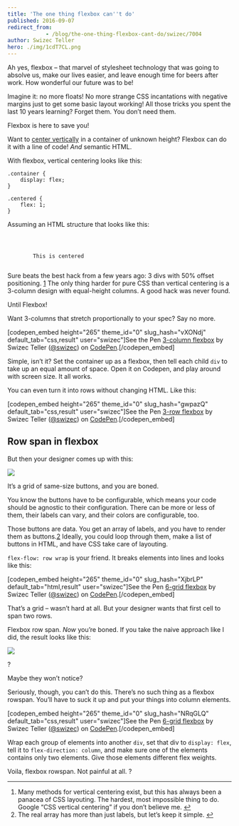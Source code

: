```yaml
---
title: 'The one thing flexbox can''t do'
published: 2016-09-07
redirect_from: 
            - /blog/the-one-thing-flexbox-cant-do/swizec/7004
author: Swizec Teller
hero: ./img/1cdT7CL.png
---
```

Ah yes, flexbox – that marvel of stylesheet technology that was going to absolve us, make our lives easier, and leave enough time for beers after work. How wonderful our future was to be!

Imagine it: no more floats! No more strange CSS incantations with negative margins just to get some basic layout working! All those tricks you spent the last 10 years learning? Forget them. You don’t need them.

Flexbox is here to save you!

Want to [center vertically](https://philipwalton.github.io/solved-by-flexbox/demos/vertical-centering/) in a container of unknown height? Flexbox can do it with a line of code! _And_ semantic HTML.

With flexbox, vertical centering looks like this:

```
.container {
	display: flex;
}

.centered {
	flex: 1;
}
```

Assuming an HTML structure that looks like this:

```

	

		This is centered
	
```

Sure beats the best hack from a few years ago: 3 divs with 50% offset positioning. [1](#fn1-11043 "see footnote") The only thing harder for pure CSS than vertical centering is a 3-column design with equal-height columns. A good hack was never found.

Until Flexbox!

Want 3-columns that stretch proportionally to your spec? Say no more.

\[codepen_embed height="265" theme_id="0" slug_hash="vXONdj" default_tab="css,result" user="swizec"]See the Pen [3-column flexbox](http://codepen.io/swizec/pen/vXONdj/) by Swizec Teller ([@swizec](http://codepen.io/swizec)) on [CodePen](http://codepen.io).\[/codepen_embed]

Simple, isn’t it? Set the container up as a flexbox, then tell each child `div` to take up an equal amount of space. Open it on Codepen, and play around with screen size. It all works.

You can even turn it into rows without changing HTML. Like this:

\[codepen_embed height="265" theme_id="0" slug_hash="gwpazQ" default_tab="css,result" user="swizec"]See the Pen [3-row flexbox](http://codepen.io/swizec/pen/gwpazQ/) by Swizec Teller ([@swizec](http://codepen.io/swizec)) on [CodePen](http://codepen.io).\[/codepen_embed]

## Row span in flexbox

But then your designer comes up with this:

![](./img/1cdT7CL.png)

It’s a grid of same-size buttons, and you are boned.

You know the buttons have to be configurable, which means your code should be agnostic to their configuration. There can be more or less of them, their labels can vary, and their colors are configurable, too.

Those buttons are data. You get an array of labels, and you have to render them as buttons.[2](#fn2-11043 "see footnote") Ideally, you could loop through them, make a list of buttons in HTML, and have CSS take care of layouting.

`flex-flow: row wrap` is your friend. It breaks elements into lines and looks like this:

\[codepen_embed height="265" theme_id="0" slug_hash="XjbrLP" default_tab="html,result" user="swizec"]See the Pen [6-grid flexbox](http://codepen.io/swizec/pen/XjbrLP/) by Swizec Teller ([@swizec](http://codepen.io/swizec)) on [CodePen](http://codepen.io).\[/codepen_embed]

That’s a grid – wasn’t hard at all. But your designer wants that first cell to span two rows.

Flexbox row span. _Now_ you’re boned. If you take the naive approach like I did, the result looks like this:

![](./img/qgcOvyK.png)

?

Maybe they won’t notice?

Seriously, though, you can’t do this. There’s no such thing as a flexbox rowspan. You’ll have to suck it up and put your things into column elements.

\[codepen_embed height="265" theme_id="0" slug_hash="NRqGLQ" default_tab="css,result" user="swizec"]See the Pen [6-grid flexbox](http://codepen.io/swizec/pen/NRqGLQ/) by Swizec Teller ([@swizec](http://codepen.io/swizec)) on [CodePen](http://codepen.io).\[/codepen_embed]

Wrap each group of elements into another `div`, set that div to `display: flex`, tell it to `flex-direction: column`, and make sure one of the elements contains only two elements. Give those elements different flex weights.

Voila, flexbox rowspan. Not painful at all. ?

* * *

1. Many methods for vertical centering exist, but this has always been a panacea of CSS layouting. The hardest, most impossible thing to do. Google “CSS vertical centering” if you don’t believe me. [↩︎](#fnr1-11043 "return to article")
2. The real array has more than just labels, but let’s keep it simple. [↩︎](#fnr2-11043 "return to article")